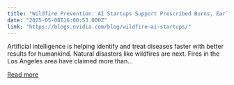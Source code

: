 ```yaml
---
title: "Wildfire Prevention: AI Startups Support Prescribed Burns, Early Alerts"
date: "2025-05-08T16:00:53.000Z"
link: "https://blogs.nvidia.com/blog/wildfire-ai-startups/"
---
```


Artificial intelligence is helping identify and treat diseases faster with better results for humankind. Natural disasters like wildfires are next. Fires in the Los Angeles area have claimed more than...

[Read more](https://blogs.nvidia.com/blog/wildfire-ai-startups/)
